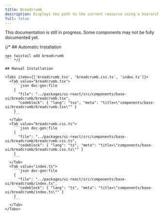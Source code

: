 ```yaml
---
title: Breadcrumb
description: Displays the path to the current resource using a hierarchy of links.
full: false
---
```


<Callout type='warn'>
  This documentation is still in progress. Some components may not be fully documented yet.
</Callout>

{/* ## Automatic Installation

```package-install
npx twistail add breadcrumb
``` */}

## Manual Installation

<Tabs items={['breadcrumb.tsx', 'breadcrumb.css.ts', 'index.ts']}>
  <Tab value="breadcrumb.tsx">
    ```json doc-gen:file
    {
      "file": "../packages/ui-react/src/components/base-ui/breadcrumb/breadcrumb.tsx",
      "codeblock": { "lang": "tsx", "meta": "title=\"components/base-ui/breadcrumb/breadcrumb.tsx\"" }
    }
    ```
  </Tab>
  <Tab value="breadcrumb.css.ts">
    ```json doc-gen:file
    {
      "file": "../packages/ui-react/src/components/base-ui/breadcrumb/breadcrumb.css.ts",
      "codeblock": { "lang": "ts", "meta": "title=\"components/base-ui/breadcrumb/breadcrumb.css.ts\"" }
    }
    ```
  </Tab>
  <Tab value="index.ts">
    ```json doc-gen:file
    {
      "file": "../packages/ui-react/src/components/base-ui/breadcrumb/index.ts",
      "codeblock": { "lang": "ts", "meta": "title=\"components/base-ui/breadcrumb/index.ts\"" }
    }
    ```
  </Tab>
</Tabs>
